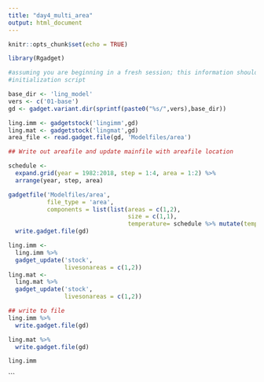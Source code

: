```yaml
---
title: "day4_multi_area"
output: html_document
---
```


```r
knitr::opts_chunk$set(echo = TRUE)
```


```r

library(Rgadget)

#assuming you are beginning in a fresh session; this information should be in an 
#initialization script

base_dir <- 'ling_model'
vers <- c('01-base')
gd <- gadget.variant.dir(sprintf(paste0("%s/",vers),base_dir))

ling.imm <- gadgetstock('lingimm',gd)
ling.mat <- gadgetstock('lingmat',gd)
area_file <- read.gadget.file(gd, 'Modelfiles/area')

## Write out areafile and update mainfile with areafile location

schedule <- 
  expand.grid(year = 1982:2018, step = 1:4, area = 1:2) %>% 
  arrange(year, step, area)

gadgetfile('Modelfiles/area',
           file_type = 'area',
           components = list(list(areas = c(1,2),
                                  size = c(1,1),
                                  temperature= schedule %>% mutate(temperature = 5)))) %>% 
  write.gadget.file(gd)

ling.imm <-
  ling.imm %>% 
  gadget_update('stock',
                livesonareas = c(1,2))  
ling.mat <- 
  ling.mat %>% 
  gadget_update('stock',
                livesonareas = c(1,2))  

## write to file
ling.imm %>% 
  write.gadget.file(gd)

ling.mat %>% 
  write.gadget.file(gd)

ling.imm
```


```